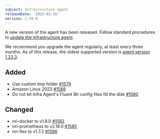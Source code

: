 ```yaml
---
subject: Infrastructure agent
releaseDate: '2023-03-16'
version: 1.39.0
---
```


A new version of the agent has been released. Follow standard procedures to [update the infrastructure agent](/docs/infrastructure/install-configure-manage-infrastructure/update-or-uninstall/update-infrastructure-agent).

We recommend you upgrade the <InlinePopover type="infrastructure" /> agent regularly, at least every three months. As of this release, the oldest supported version is [agent version 1.23.3](/docs/release-notes/infrastructure-release-notes/infrastructure-agent-release-notes/new-relic-infrastructure-agent-1233).


## Added
* Use custom tmp folder [#1579](https://github.com/newrelic/infrastructure-agent/pull/1579)
* Amazon Linux 2023  [#1589](https://github.com/newrelic/infrastructure-agent/pull/1589)
* Do not let Infra Agent's Fluent Bit config files fill the disk [#1580](https://github.com/newrelic/infrastructure-agent/pull/1580)

## Changed
* nri-docker to v1.8.0 [#1582](https://github.com/newrelic/infrastructure-agent/pull/1582)
* nri-prometheus to v2.18.0 [#1585](https://github.com/newrelic/infrastructure-agent/pull/1585)
* nri-flex to v1.7.2 [#1586](https://github.com/newrelic/infrastructure-agent/pull/1586)
